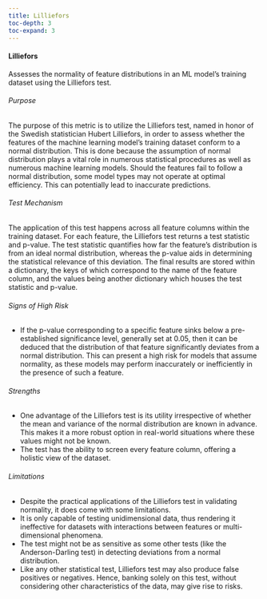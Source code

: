 ```yaml
---
title: Lilliefors
toc-depth: 3
toc-expand: 3
---
```







#### Lilliefors

Assesses the normality of feature distributions in an ML model's training dataset using the Lilliefors test.

###### Purpose

The purpose of this metric is to utilize the Lilliefors test, named in honor of the Swedish statistician Hubert
Lilliefors, in order to assess whether the features of the machine learning model's training dataset conform to a
normal distribution. This is done because the assumption of normal distribution plays a vital role in numerous
statistical procedures as well as numerous machine learning models. Should the features fail to follow a normal
distribution, some model types may not operate at optimal efficiency. This can potentially lead to inaccurate
predictions.

###### Test Mechanism

The application of this test happens across all feature columns within the training dataset. For each feature, the
Lilliefors test returns a test statistic and p-value. The test statistic quantifies how far the feature's
distribution is from an ideal normal distribution, whereas the p-value aids in determining the statistical
relevance of this deviation. The final results are stored within a dictionary, the keys of which correspond to the
name of the feature column, and the values being another dictionary which houses the test statistic and p-value.

###### Signs of High Risk

- If the p-value corresponding to a specific feature sinks below a pre-established significance level, generally
set at 0.05, then it can be deduced that the distribution of that feature significantly deviates from a normal
distribution. This can present a high risk for models that assume normality, as these models may perform
inaccurately or inefficiently in the presence of such a feature.

###### Strengths

- One advantage of the Lilliefors test is its utility irrespective of whether the mean and variance of the normal
distribution are known in advance. This makes it a more robust option in real-world situations where these values
might not be known.
- The test has the ability to screen every feature column, offering a holistic view of the dataset.

###### Limitations

- Despite the practical applications of the Lilliefors test in validating normality, it does come with some
limitations.
- It is only capable of testing unidimensional data, thus rendering it ineffective for datasets with interactions
between features or multi-dimensional phenomena.
- The test might not be as sensitive as some other tests (like the Anderson-Darling test) in detecting deviations
from a normal distribution.
- Like any other statistical test, Lilliefors test may also produce false positives or negatives. Hence, banking
solely on this test, without considering other characteristics of the data, may give rise to risks.




 